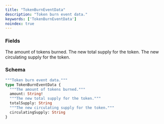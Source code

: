```yaml
---
title: "TokenBurnEventData"
description: "Token burn event data."
keywords: ['TokenBurnEventData']
noindex: true
---
```


### Fields

<ResponseField name="amount" type="String!" required>
  The amount of tokens burned.
</ResponseField>

<ResponseField name="totalSupply" type="String">
  The new total supply for the token.
</ResponseField>

<ResponseField name="circulatingSupply" type="String">
  The new circulating supply for the token.
</ResponseField>

### Schema


```graphql 
"""Token burn event data."""
type TokenBurnEventData {
  """The amount of tokens burned."""
  amount: String!
  """The new total supply for the token."""
  totalSupply: String
  """The new circulating supply for the token."""
  circulatingSupply: String
}
```
